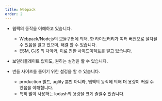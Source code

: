 ```yaml
---
title: Webpack
order: 2
---
```

- 웹팩의 동작을 이해하고 있습니다.
  - Webpack/Nodejs의 모듈구현에 의해, 한 라이브러리가 여러 버전으로 설치될 수 있음을 알고 있으며, 해결 할 수 있습니다.
  - ESM, CJS 의 차이와, 이로 인한 사이드이펙트를 알고 있습니다.

- 보일러플레이트 없이도, 원하는 설정을 할 수 있습니다.

- 번들 사이즈를 줄이기 위한 설정을 할 수 있습니다.
  - production 빌드, uglify 뿐만 아니라, 웹팩의 동작에 의해 더 용량이 커질 수 있음을 이해합니다.
  - 특히 많이 사용하는 lodash의 용량을 크게 줄일수 있습니다.

